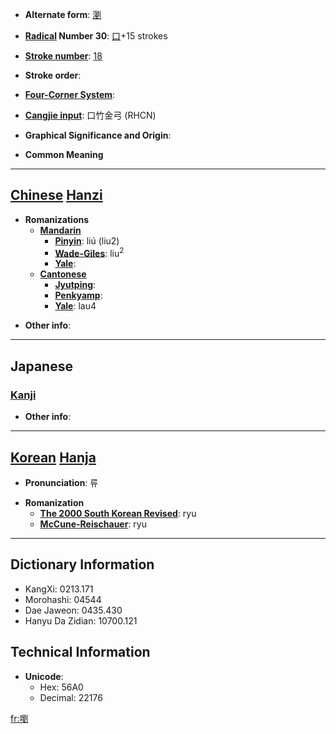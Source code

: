 * '''Alternate form''': [[瀏]]

* '''[[Wiktionary:Chinese radical index| Radical]] Number 30''': [[Wiktionary:Chinese radical index 口|口]]+15 strokes

* '''[[Wiktionary:Chinese total strokes index|Stroke number]]''': [[Wiktionary:Chinese total strokes index 18|18]]

* '''Stroke order''': 

* '''[[Wiktionary:Chinese four corner index|Four-Corner System]]''': 

* '''[[Wiktionary:Chinese Cangjie index|Cangjie input]]''': 口竹金弓 (RHCN)

* '''Graphical Significance and Origin''': 

* '''Common Meaning'''

----

== [[Chinese]] [[Hanzi]] ==

* '''Romanizations'''
** '''[[Mandarin]]'''
*** '''[[Pinyin]]''': liú (liu2)
*** '''[[Wade-Giles]]''': liu<sup>2</sup>
*** '''[[Yale]]''': 
** '''[[Cantonese]]'''
*** '''[[Jyutping]]''':
*** '''[[Penkyamp]]''': 
*** '''[[Yale]]''': lau4

* '''Other info''': 

----

==Japanese==
===[[Kanji]]===
{{kanji|on readings=[[りゅう]] (ryū)
|kun readings=[[きよい]] (kiyoi)
}}

* '''Other info''':  

----

== [[Korean]] [[Hanja]] ==

* '''Pronunciation''': 류

* '''Romanization'''
** '''[[The 2000 South Korean Revised Romanization|The 2000 South Korean Revised]]''': ryu
** '''[[McCune-Reischauer]]''': ryu

----

== Dictionary Information ==

* KangXi: 0213.171
* Morohashi: 04544
* Dae Jaweon: 0435.430
* Hanyu Da Zidian: 10700.121

== Technical Information ==

* '''Unicode''':
** Hex: 56A0
** Decimal: 22176

[[fr:嚠]]